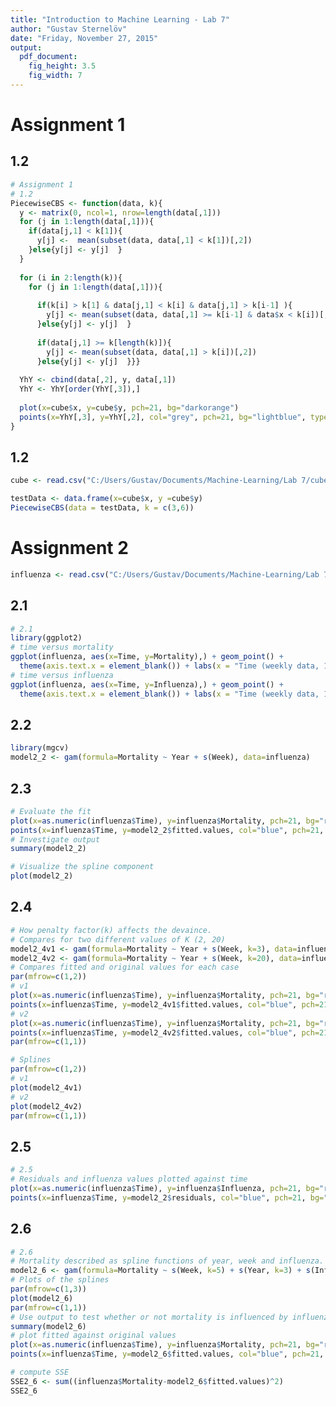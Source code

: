 ```yaml
---
title: "Introduction to Machine Learning - Lab 7"
author: "Gustav Sternelöv"
date: "Friday, November 27, 2015"
output:
  pdf_document:
    fig_height: 3.5
    fig_width: 7
---
```


# Assignment 1
## 1.2
```r
# Assignment 1
# 1.2
PiecewiseCBS <- function(data, k){
  y <- matrix(0, ncol=1, nrow=length(data[,1]))
  for (j in 1:length(data[,1])){
    if(data[j,1] < k[1]){
      y[j] <-  mean(subset(data, data[,1] < k[1])[,2])
    }else{y[j] <- y[j]  }
  }
  
  for (i in 2:length(k)){
    for (j in 1:length(data[,1])){
      
      if(k[i] > k[1] & data[j,1] < k[i] & data[j,1] > k[i-1] ){
        y[j] <- mean(subset(data, data[,1] >= k[i-1] & data$x < k[i])[,2])
      }else{y[j] <- y[j]  }
      
      if(data[j,1] >= k[length(k)]){
        y[j] <- mean(subset(data, data[,1] > k[i])[,2])
      }else{y[j] <- y[j]  }}}
  
  YhY <- cbind(data[,2], y, data[,1])
  YhY <- YhY[order(YhY[,3]),] 
  
  plot(x=cube$x, y=cube$y, pch=21, bg="darkorange")
  points(x=YhY[,3], y=YhY[,2], col="grey", pch=21, bg="lightblue", type="b", lwd=2, cex=1.5)
}
```

## 1.2

```r
cube <- read.csv("C:/Users/Gustav/Documents/Machine-Learning/Lab 7/cube.csv", sep=";", header=TRUE)

testData <- data.frame(x=cube$x, y =cube$y)
PiecewiseCBS(data = testData, k = c(3,6))
```


# Assignment 2
```r
influenza <- read.csv("C:/Users/Gustav/Documents/Machine-Learning/Lab 7/influenza.csv", sep=";", header=TRUE)
```

## 2.1

```r
# 2.1
library(ggplot2)
# time versus mortality
ggplot(influenza, aes(x=Time, y=Mortality),) + geom_point() +
  theme(axis.text.x = element_blank()) + labs(x = "Time (weekly data, 1995-2003)")
# time versus influenza
ggplot(influenza, aes(x=Time, y=Influenza),) + geom_point() +
  theme(axis.text.x = element_blank()) + labs(x = "Time (weekly data, 1995-2003)")
```


## 2.2

```r
library(mgcv)
model2_2 <- gam(formula=Mortality ~ Year + s(Week), data=influenza)
```


## 2.3

```r
# Evaluate the fit
plot(x=as.numeric(influenza$Time), y=influenza$Mortality, pch=21, bg="red")
points(x=influenza$Time, y=model2_2$fitted.values, col="blue", pch=21, bg="blue")
# Investigate output
summary(model2_2)

# Visualize the spline component
plot(model2_2)
```

## 2.4

```r
# How penalty factor(k) affects the devaince. 
# Compares for two different values of K (2, 20)
model2_4v1 <- gam(formula=Mortality ~ Year + s(Week, k=3), data=influenza)
model2_4v2 <- gam(formula=Mortality ~ Year + s(Week, k=20), data=influenza)
# Compares fitted and original values for each case
par(mfrow=c(1,2))
# v1
plot(x=as.numeric(influenza$Time), y=influenza$Mortality, pch=21, bg="red")
points(x=influenza$Time, y=model2_4v1$fitted.values, col="blue", pch=21, bg="blue")
# v2
plot(x=as.numeric(influenza$Time), y=influenza$Mortality, pch=21, bg="red")
points(x=influenza$Time, y=model2_4v2$fitted.values, col="blue", pch=21, bg="blue")
par(mfrow=c(1,1))

# Splines
par(mfrow=c(1,2))
# v1
plot(model2_4v1)
# v2
plot(model2_4v2)
par(mfrow=c(1,1))

```

## 2.5

```r
# 2.5
# Residuals and influenza values plotted against time
plot(x=as.numeric(influenza$Time), y=influenza$Influenza, pch=21, bg="red")
points(x=influenza$Time, y=model2_2$residuals, col="blue", pch=21, bg="blue")
```

## 2.6

```r
# 2.6
# Mortality described as spline functions of year, week and influenza. 
model2_6 <- gam(formula=Mortality ~ s(Week, k=5) + s(Year, k=3) + s(Influenza, k=4), data=influenza)
# Plots of the splines
par(mfrow=c(1,3))
plot(model2_6)
par(mfrow=c(1,1))
# Use output to test whether or not mortality is influenced by influenza. 
summary(model2_6)
# plot fitted against original values
plot(x=as.numeric(influenza$Time), y=influenza$Mortality, pch=21, bg="red")
points(x=influenza$Time, y=model2_6$fitted.values, col="blue", pch=21, bg="blue")

# compute SSE
SSE2_6 <- sum((influenza$Mortality-model2_6$fitted.values)^2)
SSE2_6
```

